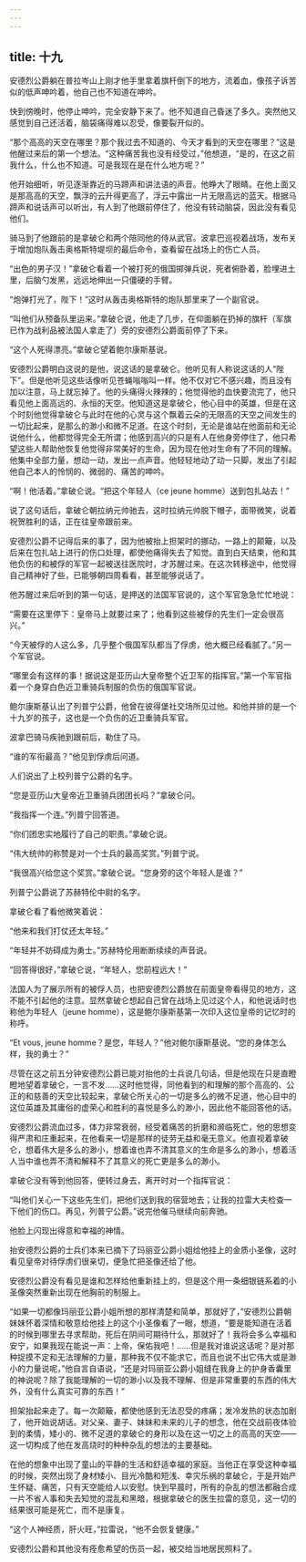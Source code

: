 ```yaml
---
---
---
```

title: 十九
---




安德烈公爵躺在普拉岑山上刚才他手里拿着旗杆倒下的地方，流着血，像孩子诉苦似的低声呻吟着，他自己也不知道在呻吟。

快到傍晚时，他停止呻吟，完全安静下来了。他不知道自己昏迷了多久。突然他又感觉到自己还活着，脑袋痛得难以忍受，像要裂开似的。

“那个高高的天空在哪里？那个我过去不知道的、今天才看到的天空在哪里？”这是他醒过来后的第一个想法。“这种痛苦我也没有经受过，”他想道，“是的，在这之前我什么，什么也不知道。可是我现在是在什么地方呢？”

他开始细听，听见逐渐靠近的马蹄声和讲法语的声音。他睁大了眼睛。在他上面又是那高高的天空，飘浮的云升得更高了，浮云中露出一片无限高远的蓝天。根据马蹄声和说话声可以听出，有人到了他跟前停住了，他没有转动脑袋，因此没有看见他们。

骑马到了他跟前的是拿破仑和两个陪同他的侍从武官。波拿巴巡视着战场，发布关于增加炮队轰击奥格斯特堤坝的最后命令，查看留在战场上的伤亡人员。

“出色的男子汉！”拿破仑看着一个被打死的俄国掷弹兵说，死者俯卧着，脸埋进土里，后脑勺发黑，远远地伸出一只僵硬的手臂。

“炮弹打光了，陛下！”这时从轰击奥格斯特的炮队那里来了一个副官说。

“叫他们从预备队里运来。”拿破仑说，他走了几步，在仰面躺在扔掉的旗杆（军旗已作为战利品被法国人拿走了）旁的安德烈公爵面前停了下来。

“这个人死得漂亮。”拿破仑望着鲍尔康斯基说。

安德烈公爵明白这说的是他，说这话的是拿破仑。他听见有人称说这话的人“陛下”。但是他听见这些话像听见苍蝇嗡嗡叫一样。他不仅对它不感兴趣，而且没有加以注意，马上就忘掉了。他的头痛得火辣辣的；他觉得他的血快要流完了，他只看见他上面高远的、永恒的天空。他知道这是拿破仑，他心目中的英雄，但是在这个时刻他觉得拿破仑与此时在他的心灵与这个飘着云朵的无限高的天空之间发生的一切比起来，是那么的渺小和微不足道。在这个时刻，无论是谁站在他面前和无论说他什么，他都觉得完全无所谓；他感到高兴的只是有人在他身旁停住了，他只希望这些人帮助他恢复他觉得非常美好的生命，因为现在他对生命有了不同的理解。他集中全部力量，想动一动，发出一点声音。他轻轻地动了动一只脚，发出了引起他自己本人的怜悯的、微弱的、痛苦的呻吟。

“啊！他活着。”拿破仑说。“把这个年轻人（ce jeune homme）送到包扎站去！”

说了这句话后，拿破仑朝拉纳元帅驰去，这时拉纳元帅脱下帽子，面带微笑，说着祝贺胜利的话，正在往皇帝跟前来。

安德烈公爵不记得后来的事了，因为他被抬上担架时的挪动，一路上的颠簸，以及后来在包扎站上进行的伤口处理，都使他痛得失去了知觉。直到白天结束，他和其他负伤的和被俘的军官一起被送往医院时，才苏醒过来。在这次转移途中，他觉得自己精神好了些，已能够朝四周看看，甚至能够说话了。

他苏醒过来后听到的第一句话，是押送的法国军官说的，这个军官急急忙忙地说：

“需要在这里停下：皇帝马上就要过来了；他看到这些被俘的先生们一定会很高兴。”

“今天被俘的人这么多，几乎整个俄国军队都当了俘虏，他大概已经看腻了。”另一个军官说。

“哪里会有这样的事！据说这是亚历山大皇帝整个近卫军的指挥官。”第一个军官指着一个身穿白色近卫重骑兵制服的负伤的俄国军官说。

鲍尔康斯基认出了列普宁公爵，他曾在彼得堡社交场所见过他。和他并排的是一个十九岁的孩子，这也是一个负伤的近卫重骑兵军官。

波拿巴骑马疾驰到跟前后，勒住了马。

“谁的军衔最高？”他见到俘虏后问道。

人们说出了上校列普宁公爵的名字。

“您是亚历山大皇帝近卫重骑兵团团长吗？”拿破仑问。

“我指挥一个连。”列普宁回答道。

“你们团忠实地履行了自己的职责。”拿破仑说。

“伟大统帅的称赞是对一个士兵的最高奖赏。”列普宁说。

“我很高兴给您这个奖赏。”拿破仑说。“您身旁的这个年轻人是谁？”

列普宁公爵说了苏赫特伦中尉的名字。

拿破仑看了看他微笑着说：

“他来和我们打仗还太年轻。”

“年轻并不妨碍成为勇士。”苏赫特伦用断断续续的声音说。

“回答得很好，”拿破仑说，“年轻人，您前程远大！”

法国人为了展示所有的被俘人员，也把安德烈公爵放在前面皇帝看得见的地方，这不能不引起他的注意。显然拿破仑想起自己曾在战场上见过这个人，和他说话时也称他为年轻人（jeune homme），这是鲍尔康斯基第一次印入这位皇帝的记忆时的称呼。

“Et vous, jeune homme？是您，年轻人？”他对鲍尔康斯基说。“您的身体怎么样，我的勇士？”

尽管在这之前五分钟安德烈公爵已能对抬他的士兵说几句话，但是他现在只是直瞪瞪地望着拿破仑，一言不发……这时他觉得，同他看到的和理解的那个高高的、公正的和慈善的天空比较起来，拿破仑所关心的一切是多么的微不足道，他心目中的这位英雄及其庸俗的虚荣心和胜利的喜悦是多么的渺小，因此他不能回答他的话。

安德烈公爵流血过多，体力非常衰弱，经受着痛苦的折磨和濒临死亡，他的思想变得严肃和庄重起来，在他看来一切是那样的徒劳无益和毫无意义。他直视着拿破仑，想着伟大是多么的渺小，想着谁也弄不清其意义的生命是多么的渺小，想着活人当中谁也弄不清和解释不了其意义的死亡更是多么的渺小。

拿破仑没有等到他回答，便转过身去，离开时对一个指挥官说：

“叫他们关心一下这些先生们，把他们送到我的宿营地去；让我的拉雷大夫检查一下他们的伤口。再见，列普宁公爵。”说完他催马继续向前奔驰。

他脸上闪现出得意和幸福的神情。

抬安德烈公爵的士兵们本来已摘下了玛丽亚公爵小姐给他挂上的金质小圣像，这时看见皇帝对待俘虏们很亲切，便急忙把圣像还给了他。

安德烈公爵没有看见是谁和怎样给他重新挂上的，但是这个用一条细银链系着的小圣像突然重新出现在他胸前的制服上。

“如果一切都像玛丽亚公爵小姐所想的那样清楚和简单，那就好了，”安德烈公爵朝妹妹怀着深情和敬意给他挂上的这个小圣像看了一眼，想道，“要是能知道在活着的时候到哪里去寻求帮助，死后在阴间可期待什么，那就好了！我将会多么幸福和安宁，如果我现在能说一声：上帝，保佑我吧！……但是我对谁说这话呢？是对那种捉摸不定和无法理解的力量，那种我不仅不能求它，而且也说不出它伟大或是渺小的力量说呢，”他自言自语说，“还是对玛丽亚公爵小姐缝在我身上的护身香囊里的神说呢？除了我能理解的一切的渺小以及我不理解、但是非常重要的东西的伟大外，没有什么真实可靠的东西！”

担架抬起来走了。每一次颠簸，都使他感到无法忍受的疼痛；发冷发热的状态加剧了，他开始说胡话。对父亲、妻子、妹妹和未来的儿子的想念，他在交战前夜体验到的柔情，矮小的、微不足道的拿破仑的身形以及在这一切之上的高高的天空——这一切构成了他在发高烧时的种种杂乱的想法的主要基础。

在他的想象中出现了童山的平静的生活和舒适幸福的家庭。当他正在享受这种幸福的时候，突然出现了身材矮小、目光冷酷和短浅、幸灾乐祸的拿破仑，于是开始产生怀疑、痛苦，只有天空能给人以安慰。快到早晨时，所有的杂乱的想法都融合成一片不省人事和失去知觉的混乱和黑暗，根据拿破仑的医生拉雷的意见，这一切的结果很可能是死亡，而不是康复。

“这个人神经质，肝火旺，”拉雷说，“他不会恢复健康。”

安德烈公爵和其他没有痊愈希望的伤员一起，被交给当地居民照料了。